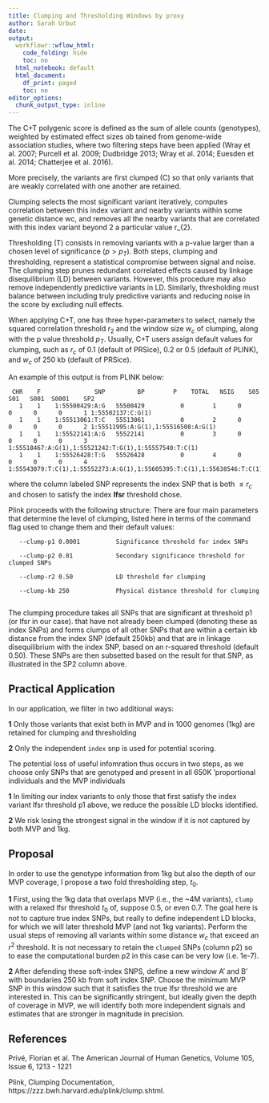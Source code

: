 ```yaml
---
title: Clumping and Thresholding Windows by proxy
author: Sarah Urbut
date: 
output:
  workflowr::wflow_html:
    code_folding: hide
    toc: no
  html_notebook: default
  html_document:
    df_print: paged
    toc: no
editor_options:
  chunk_output_type: inline
---
```



The C+T polygenic score is defined as the sum of allele counts (genotypes), weighted by estimated effect sizes ob tained from genome-wide association studies, where two filtering steps have been applied (Wray et al. 2007; Purcell et al. 2009; Dudbridge 2013; Wray et al. 2014; Euesden et al. 2014;
Chatterjee et al. 2016).

More precisely, the variants are first clumped (C) so that only variants that are weakly correlated with one another are retained. 

Clumping selects the most significant variant iteratively, computes correlation between this index variant and nearby variants within some genetic distance wc, and removes all the nearby variants that are correlated with this index variant beyond 2
a particular value r_{2}. 

Thresholding (T) consists in removing variants with a p-value larger than a chosen level of significance $(p > p_{T})$. Both steps, clumping and thresholding, represent a statistical compromise between signal and noise. The clumping step prunes redundant correlated effects caused by linkage disequilibrium (LD) between variants. However, this procedure may also remove independently predictive variants in LD. Similarly, thresholding must balance between including truly predictive variants and reducing noise in the score by excluding null effects.

When applying C+T, one has three hyper-parameters to select, namely the squared correlation threshold $r_{2}$ and the window size $w_{c}$ of clumping, along with the p value threshold $p_{T}$. Usually, C+T users assign default values for clumping, such as $r_{c}$ of 0.1 (default of PRSice), 0.2 or 0.5 (default of PLINK), and $w_{c}$ of 250 kb (default of PRSice).

An example of this output is from PLINK below:

```
 CHR    F               SNP         BP        P    TOTAL   NSIG    S05    S01   S001  S0001    SP2
   1    1    1:55500429:A:G   55500429          0        1      0      0      0      0      1 1:55502137:C:G(1)
   1    1    1:55513061:T:C   55513061          0        2      0      0      0      0      2 1:55511995:A:G(1),1:55516508:A:G(1)
   1    1    1:55522141:A:G   55522141          0        3      0      0      0      0      3 1:55518467:A:G(1),1:55521242:T:G(1),1:55557540:T:C(1)
   1    1    1:55526428:T:G   55526428          0        4      0      0      0      0      4 1:55543079:T:C(1),1:55552273:A:G(1),1:55605395:T:C(1),1:55638546:T:C(1)
```
where the column labeled SNP represents the index SNP that is both $\leq r_{c}$ and chosen to satisfy the index **lfsr** threshold chose.

Plink proceeds with the following structure: There are four main parameters that determine the level of clumping, listed here in terms of the command flag used to change them and their default values:

       --clump-p1 0.0001          Significance threshold for index SNPs
     
       --clump-p2 0.01            Secondary significance threshold for clumped SNPs
 
       --clump-r2 0.50            LD threshold for clumping

       --clump-kb 250             Physical distance threshold for clumping
     
The clumping procedure takes all SNPs that are significant at threshold p1 (or lfsr in our case). that have not already been clumped (denoting these as index SNPs) and forms clumps of all other SNPs that are within a certain kb distance from the index SNP (default 250kb) and that are in linkage disequilibrium with the index SNP, based on an r-squared threshold (default 0.50). These SNPs are then subsetted based on the result for that SNP, as illustrated in the SP2 column above. 


## Practical Application

In our application, we filter in two additional ways:

**1** Only those variants that exist both in MVP and in 1000 genomes (1kg) are retained for clumping and thresholding

**2** Only the independent `index` snp is used for potential scoring.

The potential loss of useful infomration thus occurs in two steps, as we choose only SNPs that are genotyped and present in all 650K 'proportional individuals and the MVP individuals

**1** In limiting our index variants to only those that first satisfy the index variant lfsr threshold p1 above, we reduce the possible LD blocks identified.

**2** We risk losing the strongest signal in the window if it is not captured by  both MVP and 1kg.





## Proposal

In order to use the genotype information from 1kg but also the depth of our MVP coverage, I propose a two fold thresholding step, $t_{0}$.

**1** First, using the 1kg data that overlaps MVP (i.e., the ~4M variants), `clump` with a relaxed lfsr threshold $t_{0}$ of, suppose 0.5, or even 0.7. The goal here is not to capture true index SNPs, but really to define independent LD blocks, for which we will later threshold MVP (and not 1kg variants). Perform the usual steps of removing all variants within some distance $w_{c}$ that exceed an $r^{2}$ threshold. It is not necessary to retain the `clumped` SNPs (column p2) so to ease the computational burden p2 in this case can be very low (i.e. 1e-7).

**2** After defending these soft-index SNPS, define a new window A' and B' with boundaries 250 kb from soft index SNP. Choose the minimum MVP SNP in this window such that it satisfies the true lfsr threshold we are interested in. This can be significantly stringent, but ideally given the depth of coverage in MVP, we will identify both more independent signals and estimates that are stronger in magnitude in precision.

## References

Privé, Florian et al. The American Journal of Human Genetics, Volume 105, Issue 6, 1213 - 1221

Plink, Clumping Documentation, https://zzz.bwh.harvard.edu/plink/clump.shtml.
